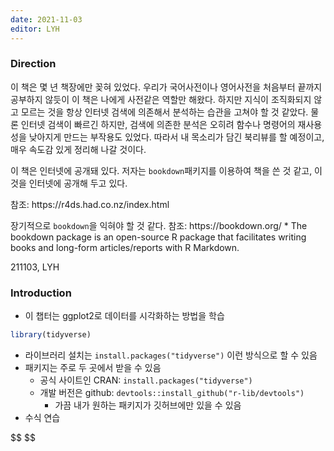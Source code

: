 ```yaml
---
date: 2021-11-03
editor: LYH
---
```


### Direction

이 책은 몇 년 책장에만 꽂혀 있었다. 우리가 국어사전이나 영어사전을 처음부터 끝까지 공부하지 않듯이 이 책은 
나에게 사전같은 역할만 해왔다. 
하지만 지식이 조직화되지 않고 모르는 것을 항상 인터넷 검색에 의존해서 분석하는 습관을 고쳐야 할 것 같았다. 물론 인터넷 검색이 빠르긴 하지만, 
검색에 의존한 분석은 오히려 함수나 명령어의 재사용성을 낮아지게 만드는 부작용도 있었다. 따라서 내 목소리가 담긴 북리뷰를 할 예정이고, 매우 속도감 있게 정리해 나갈 것이다. 

이 책은 인터넷에 공개돼 있다. 저자는 `bookdown`패키지를 이용하여 책을 쓴 것 같고, 이것을 인터넷에 공개해 두고 있다. 

참조: https://r4ds.had.co.nz/index.html


장기적으로 `bookdown`을 익혀야 할 것 같다. 
참조: https://bookdown.org/
    * The bookdown package is an open-source R package that facilitates writing books and long-form articles/reports with R Markdown. 


211103, LYH

### Introduction

+ 이 챕터는 ggplot2로 데이터를 시각화하는 방법을 학습

```r
library(tidyverse)

```

+ 라이브러리 설치는 `install.packages("tidyverse")` 이런 방식으로 할 수 있음
+ 패키지는 주로 두 곳에서 받을 수 있음
    * 공식 사이트인 CRAN: `install.packages("tidyverse")`
    * 개발 버전은 github: `devtools::install_github("r-lib/devtools")`
        - 가끔 내가 원하는 패키지가 깃허브에만 있을 수 있음


+ 수식 연습


$$
\begin{equation}

\frac{\partial L}{\partial Z}

\end{equation}
$$

